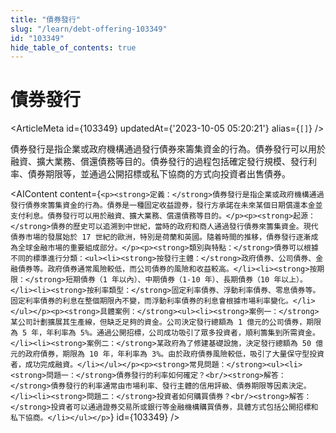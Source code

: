 ```yaml
---
title: "債券發行"
slug: "/learn/debt-offering-103349"
id: "103349"
hide_table_of_contents: true
---
```



# 債券發行

<ArticleMeta id={103349} updatedAt={'2023-10-05 05:20:21'} alias={`[]`} />
<div className='border-solid border-b border-t-0 my-4 border-[var(--ifm-color-gray-300)]' />

債券發行是指企業或政府機構通過發行債券來籌集資金的行為。債券發行可以用於融資、擴大業務、償還債務等目的。債券發行的過程包括確定發行規模、發行利率、債券期限等，並通過公開招標或私下協商的方式向投資者出售債券。

<AIContent content={`<p><strong>定義：</strong>債券發行是指企業或政府機構通過發行債券來籌集資金的行為。債券是一種固定收益證券，發行方承諾在未來某個日期償還本金並支付利息。債券發行可以用於融資、擴大業務、償還債務等目的。</p><p><strong>起源：</strong>債券的歷史可以追溯到中世紀，當時的政府和商人通過發行債券來籌集資金。現代債券市場的發展始於 17 世紀的歐洲，特別是荷蘭和英國。隨着時間的推移，債券發行逐漸成為全球金融市場的重要組成部分。</p><p><strong>類別與特點：</strong>債券可以根據不同的標準進行分類：<ul><li><strong>按發行主體：</strong>政府債券、公司債券、金融債券等。政府債券通常風險較低，而公司債券的風險和收益較高。</li><li><strong>按期限：</strong>短期債券（1 年以內）、中期債券（1-10 年）、長期債券（10 年以上）。</li><li><strong>按利率類型：</strong>固定利率債券、浮動利率債券、零息債券等。固定利率債券的利息在整個期限內不變，而浮動利率債券的利息會根據市場利率變化。</li></ul></p><p><strong>具體案例：</strong><ul><li><strong>案例一：</strong>某公司計劃擴展其生產線，但缺乏足夠的資金。公司決定發行總額為 1 億元的公司債券，期限為 5 年，年利率為 5%。通過公開招標，公司成功吸引了眾多投資者，順利籌集到所需資金。</li><li><strong>案例二：</strong>某政府為了修建基礎設施，決定發行總額為 50 億元的政府債券，期限為 10 年，年利率為 3%。由於政府債券風險較低，吸引了大量保守型投資者，成功完成融資。</li></ul></p><p><strong>常見問題：</strong><ul><li><strong>問題一：</strong>債券發行的利率如何確定？<br/><strong>解答：</strong>債券發行的利率通常由市場利率、發行主體的信用評級、債券期限等因素決定。</li><li><strong>問題二：</strong>投資者如何購買債券？<br/><strong>解答：</strong>投資者可以通過證券交易所或銀行等金融機構購買債券，具體方式包括公開招標和私下協商。</li></ul></p>`} id={103349} />
